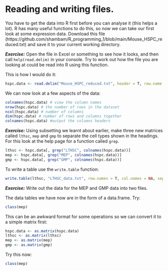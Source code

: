# Reading and writing files.

You have to get the data into R first before you can analyse it (this helps a lot). R has many useful functions to do this, so now we can take our first look at some expression data. Download this file (https://github.com/shambam/R_programming_1/blob/main/Mouse_HSPC_reduced.txt) and save it to your current working directory.

***Exercise:*** Open the file in Excel or something to see how it looks, and then call `help(read.delim)` in your console. Try to work out how the file you are looking at could be read into R using this function.

This is how I would do it:
```r
hspc.data <- read.delim("Mouse_HSPC_reduced.txt", header = T, row.name = 1, sep = "\t")
```

We can now look at a few aspects of the data:
```r
colnames(hspc.data) # view the column names
nrow(hspc.data) # the number of rows in the dataset
ncol(hspc.data) # number of columns
dim(hspc.data) # number of rows and columns together
colnames(hspc.data) #output the columns headers
```

***Exercise:*** Using subsetting we learnt about earlier, make three new matrices called `lthsc`, `mep` and `gmp` to separate the cell types shown in the headings. For this look at the help page for a function called `grep`.

```r
lthsc <- hspc.data[, grep("LTHSC", colnames(hspc.data))]
mep <- hspc.data[, grep("MEP", colnames(hspc.data))]
gmp <- hspc.data[, grep("GMP", colnames(hspc.data))]
```

To write a table use the `write.table` function:
```r
write.table(lthsc, "LTHSC_data.txt", row.names = T, col.names = NA, sep = "\t", quote = F)
```

***Exercise:*** Write out the data for the MEP and GMP data into two files.

The data tables we have now are in the form of a data.frame. Try:
```r
class(mep)
```

This can be an awkward format for some operations so we can convert it to a simple matrix first:
```r
hspc.data <- as.matrix(hspc.data)
lthsc <- as.matrix(lthsc)
mep <- as.matrix(mep)
gmp <- as.matrix(gmp)
```

Try this now:
```r
class(mep)
```
